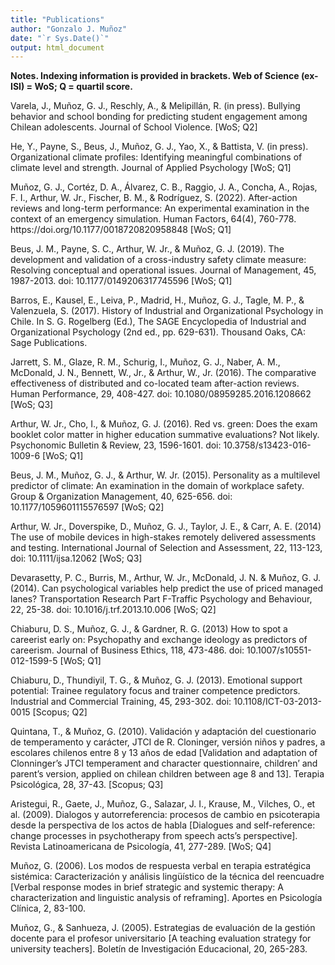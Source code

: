 ```yaml
---
title: "Publications"
author: "Gonzalo J. Muñoz"
date: "`r Sys.Date()`"
output: html_document
---
```


**Notes. Indexing information is provided in brackets. Web of Science (ex-ISI) = WoS; Q = quartil score.**

Varela, J., Muñoz, G. J., Reschly, A., & Melipillán, R. (in press). Bullying behavior and school bonding for predicting student engagement among Chilean adolescents. Journal of School Violence. [WoS; Q2]

He, Y., Payne, S., Beus, J., Muñoz, G. J., Yao, X., & Battista, V. (in press). Organizational climate profiles: Identifying meaningful combinations of climate level and strength. Journal of Applied Psychology [WoS; Q1]

Muñoz, G. J., Cortéz, D. A., Álvarez, C. B., Raggio, J. A., Concha, A., Rojas, F. I., Arthur, W. Jr., Fischer, B. M., & Rodríguez, S. (2022). After-action reviews and long-term performance: An experimental examination in the context of an emergency simulation. Human Factors, 64(4), 760-778. https://doi.org/10.1177/0018720820958848 [WoS; Q1]

Beus, J. M., Payne, S. C., Arthur, W. Jr., & Muñoz, G. J. (2019). The development and validation of a cross-industry safety climate measure: Resolving conceptual and operational issues. Journal of Management, 45, 1987-2013. doi: 10.1177/0149206317745596 [WoS; Q1]

Barros, E., Kausel, E., Leiva, P., Madrid, H., Muñoz, G. J., Tagle, M. P., & Valenzuela, S. (2017). History of Industrial and Organizational Psychology in Chile. In S. G. Rogelberg (Ed.), The SAGE Encyclopedia of Industrial and Organizational Psychology (2nd ed., pp. 629-631). Thousand Oaks, CA: Sage Publications.

Jarrett, S. M., Glaze, R. M., Schurig, I., Muñoz, G. J., Naber, A. M., McDonald, J. N., Bennett, W., Jr., & Arthur, W., Jr. (2016). The comparative effectiveness of distributed and co-located team after-action reviews. Human Performance, 29, 408-427. doi: 10.1080/08959285.2016.1208662 [WoS; Q3]

Arthur, W. Jr., Cho, I., & Muñoz, G. J. (2016). Red vs. green: Does the exam booklet color matter in higher education summative evaluations? Not likely. Psychonomic Bulletin & Review, 23, 1596-1601. doi: 10.3758/s13423-016-1009-6 [WoS; Q1]

Beus, J. M., Muñoz, G. J., & Arthur, W. Jr. (2015). Personality as a multilevel predictor of climate: An examination in the domain of workplace safety. Group & Organization Management, 40, 625-656. doi: 10.1177/1059601115576597 [WoS; Q2]

Arthur, W. Jr., Doverspike, D., Muñoz, G. J., Taylor, J. E., & Carr, A. E. (2014) The use of mobile devices in high-stakes remotely delivered assessments and testing. International Journal of Selection and Assessment, 22, 113-123, doi: 10.1111/ijsa.12062 [WoS; Q3]

Devarasetty, P. C., Burris, M., Arthur, W. Jr., McDonald, J. N.  & Muñoz, G. J. (2014). Can psychological variables help predict the use of priced managed lanes? Transportation Research Part F-Traffic Psychology and Behaviour, 22, 25-38. doi: 10.1016/j.trf.2013.10.006 [WoS; Q2]

Chiaburu, D. S., Muñoz, G. J., & Gardner, R. G. (2013) How to spot a careerist early on: Psychopathy and exchange ideology as predictors of careerism. Journal of Business Ethics, 118, 473-486. doi: 10.1007/s10551-012-1599-5 [WoS; Q1]

Chiaburu, D., Thundiyil, T. G., & Muñoz, G. J. (2013). Emotional support potential: Trainee regulatory focus and trainer competence predictors. Industrial and Commercial Training, 45, 293-302. doi: 10.1108/ICT-03-2013-0015 [Scopus; Q2]

Quintana, T., & Muñoz, G. (2010). Validación y adaptación del cuestionario de temperamento y carácter, JTCI de R. Cloninger, versión niños y padres, a escolares chilenos entre 8 y 13 años de edad [Validation and adaptation of Clonninger’s JTCI temperament and character questionnaire, children’ and parent’s version, applied on chilean children between age 8 and 13]. Terapia Psicológica, 28, 37-43. [Scopus; Q3]

Aristegui, R., Gaete, J., Muñoz, G., Salazar, J. I., Krause, M., Vilches, O., et al. (2009). Dialogos y autorreferencia: procesos de cambio en psicoterapia desde la perspectiva de los actos de habla [Dialogues and self-reference: change processes in psychotherapy from speech acts's perspective]. Revista Latinoamericana de Psicología, 41, 277-289. [WoS; Q4]

Muñoz, G. (2006). Los modos de respuesta verbal en terapia estratégica sistémica: Caracterización y análisis lingüístico de la técnica del reencuadre [Verbal response modes in brief strategic and systemic therapy: A characterization and linguistic analysis of reframing]. Aportes en Psicología Clínica, 2, 83-100.

Muñoz, G., & Sanhueza, J. (2005). Estrategias de evaluación de la gestión docente para el profesor universitario [A teaching evaluation strategy for university teachers]. Boletín de Investigación Educacional, 20, 265-283.
